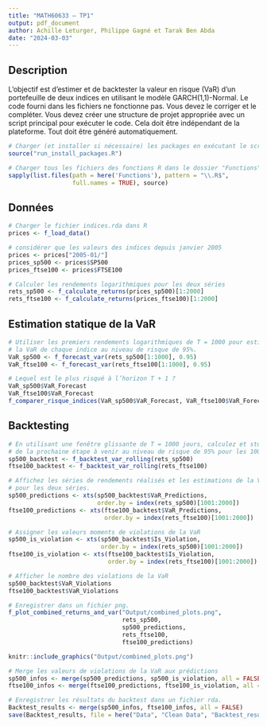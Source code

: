 ---
title: "MATH60633 – TP1"
output: pdf_document
author: Achille Leturger, Philippe Gagné et Tarak Ben Abda
date: "2024-03-03"
---

## Description 
L’objectif est d’estimer et de backtester la valeur en risque (VaR) d’un portefeuille de deux indices en utilisant le modèle GARCH(1,1)-Normal. 
Le code fourni dans les fichiers ne fonctionne pas. Vous devez le corriger et le compléter. 
Vous devez créer une structure de projet appropriée avec un script principal pour exécuter le code. 
Cela doit être indépendant de la plateforme. Tout doit être généré automatiquement.

```{r setup, include = FALSE}
# Charger (et installer si nécessaire) les packages en exécutant le script run_install_packages.R
source("run_install_packages.R")

# Charger tous les fichiers des fonctions R dans le dossier "Functions" et les exécuter
sapply(list.files(path = here('Functions'), pattern = "\\.R$",
                  full.names = TRUE), source)
```

## Données

```{r data}
# Charger le fichier indices.rda dans R
prices <- f_load_data()

# considérer que les valeurs des indices depuis janvier 2005
prices <- prices["2005-01/"]
prices_sp500 <- prices$SP500
prices_ftse100 <- prices$FTSE100

# Calculer les rendements logarithmiques pour les deux séries
rets_sp500 <- f_calculate_returns(prices_sp500)[1:2000]
rets_ftse100 <- f_calculate_returns(prices_ftse100)[1:2000]
```

## Estimation statique de la VaR

```{r VaR estimation}
# Utiliser les premiers rendements logarithmiques de T = 1000 pour estimer 
# la VaR de chaque indice au niveau de risque de 95%.
VaR_sp500 <- f_forecast_var(rets_sp500[1:1000], 0.95)
VaR_ftse100 <- f_forecast_var(rets_ftse100[1:1000], 0.95)

# Lequel est le plus risqué à l’horizon T + 1 ?
VaR_sp500$VaR_Forecast
VaR_ftse100$VaR_Forecast
f_comparer_risque_indices(VaR_sp500$VaR_Forecast, VaR_ftse100$VaR_Forecast)
```

## Backtesting

```{r Backtesting}
# En utilisant une fenêtre glissante de T = 1000 jours, calculez et stockez la VaR 
# de la prochaine étape à venir au niveau de risque de 95% pour les 1000 prochains jours.
sp500_backtest <- f_backtest_var_rolling(rets_sp500)
ftse100_backtest <- f_backtest_var_rolling(rets_ftse100)

# Affichez les séries de rendements réalisés et les estimations de la VaR 
# pour les deux séries.
sp500_predictions <- xts(sp500_backtest$VaR_Predictions, 
                         order.by = index(rets_sp500)[1001:2000])
ftse100_predictions <- xts(ftse100_backtest$VaR_Predictions, 
                           order.by = index(rets_ftse100)[1001:2000])

# Assigner les valeurs moments de violations de la VaR
sp500_is_violation <- xts(sp500_backtest$Is_Violation, 
                          order.by = index(rets_sp500)[1001:2000])
ftse100_is_violation <- xts(ftse100_backtest$Is_Violation, 
                            order.by = index(rets_ftse100)[1001:2000])

# Afficher le nombre des violations de la VaR
sp500_backtest$VaR_Violations
ftse100_backtest$VaR_Violations

# Enregistrer dans un fichier png.
f_plot_combined_returns_and_var("Output/combined_plots.png", 
                                rets_sp500, 
                                sp500_predictions, 
                                rets_ftse100, 
                                ftse100_predictions)

knitr::include_graphics("Output/combined_plots.png")

# Merge les valeurs de violations de la VaR aux prédictions
sp500_infos <- merge(sp500_predictions, sp500_is_violation, all = FALSE)
ftse100_infos <- merge(ftse100_predictions, ftse100_is_violation, all = FALSE)

# Enregistrer les résultats du backtest dans un fichier rda.
Backtest_results <- merge(sp500_infos, ftse100_infos, all = FALSE)
save(Backtest_results, file = here("Data", "Clean Data", "Backtest_results.rda"))

```